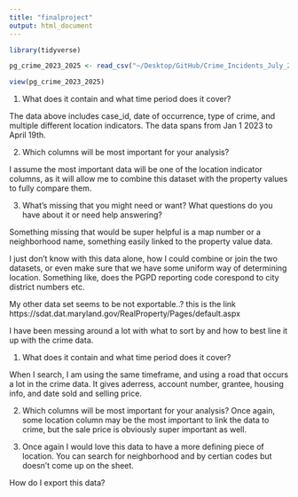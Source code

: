 ```yaml
---
title: "finalproject"
output: html_document
---
```


```r
library(tidyverse)

```

```r
pg_crime_2023_2025 <- read_csv("~/Desktop/GitHub/Crime_Incidents_July_2023_to_Present_20250419.csv")
```
```r
view(pg_crime_2023_2025)
```
1) What does it contain and what time period does it cover?

The data above includes case_id, date of occurrence, type of crime, and multiple different location indicators. The data spans from Jan 1 2023 to April 19th.

2) Which columns will be most important for your analysis?

I assume the most important data will be one of the location indicator columns, as it will allow me to combine this dataset with the property values to fully compare them. 

3) What's missing that you might need or want? What questions do you have about it or need help answering? 

Something missing that would be super helpful is a map number or a neighborhood name, something easily linked to the property value data. 

I just don't know with this data alone, how I could combine or join the two datasets, or even make sure that we have some uniform way of determining location. 
Something like, does the PGPD reporting code corespond to city district numbers etc. 


My other data set seems to be not exportable..?
this is the link
https://sdat.dat.maryland.gov/RealProperty/Pages/default.aspx

I have been messing around a lot with what to sort by and how to best line it up with the crime data. 

1) What does it contain and what time period does it cover?

When I search, I am using the same timeframe, and using a road that occurs a lot in the crime data. It gives aderress, account number, grantee, housing info, and date sold and selling price. 

2) Which columns will be most important for your analysis?
Once again, some location column may be the most important to link the data to crime, but the sale price is obviously super important as well. 

3) Once again I would love this data to have a more defining piece of location. You can search for neighborhood and by certian codes but doesn't come up on the sheet. 

How do I export this data?



